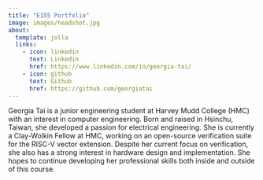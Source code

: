 ```yaml
---
title: "E155 Portfolio"
image: images/headshot.jpg
about:
  template: jolla
  links:
    - icon: linkedin
      text: Linkedin
      href: https://www.linkedin.com/in/georgia-tai/
    - icon: github
      text: Github
      href: https://github.com/georgiatai
---
```


Georgia Tai is a junior engineering student at Harvey Mudd College (HMC) with an interest in computer engineering. Born and raised in Hsinchu, Taiwan, she developed a passion for electrical engineering. She is currently a Clay-Wolkin Fellow at HMC, working on an open-source verification suite for the RISC-V vector extension. Despite her current focus on verification, she also has a strong interest in hardware design and implementation. She hopes to continue developing her professional skills both inside and outside of this course.